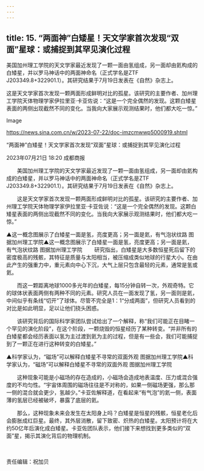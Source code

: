 ```yaml
---
---
---
```

title: 15. “两面神”白矮星！天文学家首次发现“双面”星球：或捕捉到其罕见演化过程
---





美国加州理工学院的天文学家最近发现了一颗一面由氢组成，另一面却由氦构成的白矮星，并以罗马神话中的两面神命名（正式学名是ZTF J203349.8+322901.1）。其研究结果于7月19日发表在《自然》杂志上。



这是天文学家首次发现一颗两面形成鲜明对比的孤星。该研究的主要作者、加州理工学院天体物理学家伊拉里亚·卡亚佐说：“这是一个完全偶然的发现。这颗白矮星表面的两侧出现截然不同的变化。当我向大家展示观测结果时，他们都大吃一惊。”

Image

https://news.sina.com.cn/w/2023-07-22/doc-imzcmwwp5000919.shtml



“两面神”白矮星！天文学家首次发现“双面”星球：或捕捉到其罕见演化过程


2023年07月21日 18:20 成都商报

　　美国加州理工学院的天文学家最近发现了一颗一面由氢组成，另一面却由氦构成的白矮星，并以罗马神话中的两面神命名（正式学名是ZTF J203349.8+322901.1）。其研究结果于7月19日发表在《自然》杂志上。

　　这是天文学家首次发现一颗两面形成鲜明对比的孤星。该研究的主要作者、加州理工学院天体物理学家伊拉里亚·卡亚佐说：“这是一个完全偶然的发现。这颗白矮星表面的两侧出现截然不同的变化。当我向大家展示观测结果时，他们都大吃一惊。”

▲这一概念图展示了白矮星一面是氢，亮度更高；另一面是氦，有气泡状纹路 图据加州理工学院▲这一概念图展示了白矮星一面是氢，亮度更高；另一面是氦，有气泡状纹路 图据加州理工学院
　　研究指出，白矮星是大多数恒星死后留下的密度极高的残骸，其特征是质量与太阳相当，被压缩成类似地球的行星大小。在由此产生的强重力中，重元素向中心下沉，大气上层只包含最轻的元素，通常是氢或氦。

　　而这一颗距离地球1000多光年的白矮星，每15分钟自转一次，外观奇特。它的球体状表面两侧有两种不同的元素。研究人员在一面发现了氢，另一面则是氦，中间似乎有条线“切开”了球体。尽管不完全是1：1“分成两面”，但研究人员看到的对比是如此明显，足以让他们挠头困惑。

　　该研究背后的国际科学家团队尝试给出了一个解释，称“我们可能正在目睹一个罕见的演化阶段”，在这个阶段，一颗烧毁的恒星经历了某种转变。“并非所有的白矮星都会经历表面以氢为主过渡到氦为主的过程，但是有一些会，我们可能捕捉到了一颗正在进行这种转变的白矮星。”

▲科学家认为，“磁场”可以解释白矮星不寻常的双面外观 图据加州理工学院▲科学家认为，“磁场”可以解释白矮星不寻常的双面外观 图据加州理工学院

　　这种现象可能是小磁场的存在造成的，小磁场会造成地表温度、压力或混合强度的不均匀性。“宇宙体周围的磁场往往是不对称的，如果一侧磁场更强，那么那一侧的混合就会更少，氢越少。”卡亚佐解释道，在看起来“有气泡”的氦一侧，表面薄的氢层已经被破坏，暴露了底层的氦。

　　那么，这种现象未来会发生在太阳身上吗？白矮星是恒星的残骸，恒星老化后会膨胀成红巨星。最终，其外层消散，留下致密、炽热的白矮星。太阳预计将在大约50亿年后演化成白矮星。卡亚佐团队表示，他们接下来想找到更多类似的“双面”星，揭示其演化背后的物理机制。

　　

责任编辑：祝加贝

